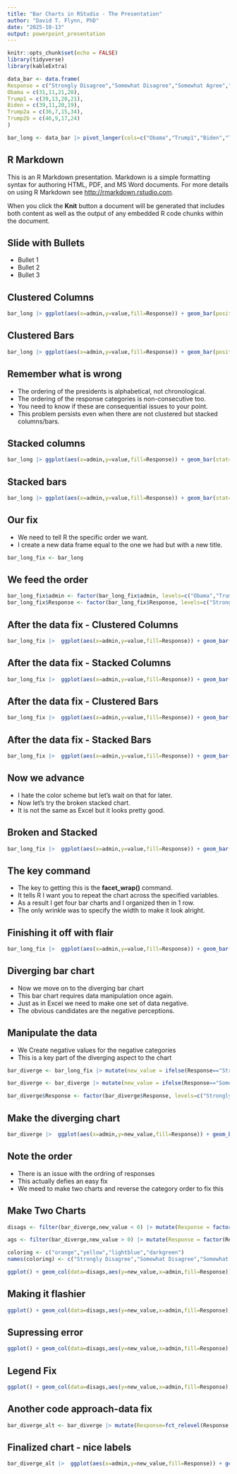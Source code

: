 ---
title: "Bar Charts in RStudio - The Presentation"
author: "David T. Flynn, PhD"
date: "2025-10-13"
output: powerpoint_presentation
---

```{r setup, include=FALSE}
knitr::opts_chunk$set(echo = FALSE)
library(tidyverse)
library(kableExtra)

data_bar <- data.frame(
Response = c("Strongly Disagree","Somewhat Disagree","Somewhat Agree","Strongly Agree"),
Obama = c(31,11,21,28),
Trump1 = c(39,13,20,21),
Biden = c(39,11,20,19),
Trump2a = c(36,7,15,34),
Trump2b = c(46,9,17,24)
)

bar_long <- data_bar |> pivot_longer(cols=c("Obama","Trump1","Biden","Trump2a","Trump2b"),names_to="admin")
```

## R Markdown

This is an R Markdown presentation. Markdown is a simple formatting syntax for authoring HTML, PDF, and MS Word documents. For more details on using R Markdown see <http://rmarkdown.rstudio.com>.

When you click the **Knit** button a document will be generated that includes both content as well as the output of any embedded R code chunks within the document.

## Slide with Bullets

- Bullet 1
- Bullet 2
- Bullet 3

## Clustered Columns

```{r clustered columns wrong}
bar_long |> ggplot(aes(x=admin,y=value,fill=Response)) + geom_bar(position="dodge",stat="identity")
```

## Clustered Bars

```{r clustered bars wrong}
bar_long |> ggplot(aes(x=admin,y=value,fill=Response)) + geom_bar(position="dodge",stat="identity") + coord_flip()
```


## Remember what is wrong

- The ordering of the presidents is alphabetical, not chronological.
- The ordering of the response categories is non-consecutive too.
- You need to know if these are consequential issues to your point.
- This problem persists even when there are not clustered but stacked columns/bars.

## Stacked columns
```{r stacked column}
bar_long |> ggplot(aes(x=admin,y=value,fill=Response)) + geom_bar(stat="identity")
```

## Stacked bars

```{r stacked bar chart}
bar_long |> ggplot(aes(x=admin,y=value,fill=Response)) + geom_bar(stat="identity") + coord_flip()
```

## Our fix

- We need to tell R the specific order we want. 
- I create a new data frame equal to the one we had but with a new title.

```{r data fix, echo=TRUE}
bar_long_fix <- bar_long
```

## We feed the order

```{r my ordering, echo=TRUE}
bar_long_fix$admin <- factor(bar_long_fix$admin, levels=c("Obama","Trump1","Biden","Trump2a","Trump2b")) #Giving the explict order to R
bar_long_fix$Response <- factor(bar_long_fix$Response, levels=c("Strongly Disagree","Somewhat Disagree","Somewhat Agree","Strongly Agree"))
```


## After the data fix - Clustered Columns

```{r clustered column repaired}
bar_long_fix |>  ggplot(aes(x=admin,y=value,fill=Response)) + geom_bar(position="dodge",stat="identity")
```




## After the data fix - Stacked Columns

```{r stacked column repaired}
bar_long_fix |>  ggplot(aes(x=admin,y=value,fill=Response)) + geom_bar(stat="identity")
```


## After the data fix - Clustered Bars

```{r clustered bars repaired}
bar_long_fix |>  ggplot(aes(x=admin,y=value,fill=Response)) + geom_bar(position="dodge",stat="identity") + coord_flip()
```


## After the data fix - Stacked Bars

```{r stacked bars repaired}
bar_long_fix |>  ggplot(aes(x=admin,y=value,fill=Response)) + geom_bar(stat="identity") + coord_flip()
```

## Now we advance

- I hate the color scheme but let's wait on that for later.
- Now let's try the broken stacked chart.
- It is not the same as Excel but it looks pretty good. 

## Broken and Stacked

```{r broken stacked bar,fig.width=11,fig.height=6}
bar_long_fix |>  ggplot(aes(x=admin,y=value,fill=Response)) + geom_bar(stat="identity") + coord_flip() + theme_minimal(base_size=20) + geom_hline(yintercept=0) + facet_wrap(vars(Response),nrow=1) + theme(legend.position="none")
```


## The key command

- The key to getting this is the **facet_wrap()** command.
- It tells R I want you to repeat the chart across the specified variables.
- As a result I get four bar charts and I organized then in 1 row.
- The only wrinkle was to specify the width to make it look alright.

## Finishing it off with flair

```{r broken stacked bar with flair,fig.width=11,fig.height=6}
bar_long_fix |>  ggplot(aes(x=admin,y=value,fill=Response)) + geom_bar(stat="identity") + coord_flip() + theme_minimal(base_size=20) + geom_hline(yintercept=0) + facet_wrap(vars(Response),nrow=1) + theme(legend.position="none") + labs(x=element_blank(), y=element_blank())
```

## Diverging bar chart

- Now we move on to the diverging bar chart
- This bar chart requires data manipulation once again. 
- Just as in Excel we need to make one set of data negative.
- The obvious candidates are the negative perceptions.

## Manipulate the data

- We Create negative values for the negative categories
- This is a key part of the diverging aspect to the chart

```{r making data negative}
bar_diverge <- bar_long_fix |> mutate(new_value = ifelse(Response=="Strongly Disagree",-value,value))

bar_diverge <- bar_diverge |> mutate(new_value = ifelse(Response=="Somewhat Disagree",-new_value,new_value))

bar_diverge$Response <- factor(bar_diverge$Response, levels=c("Strongly Disagree","Somewhat Disagree","Somewhat Agree","Strongly Agree"))
```

## Make the diverging chart

```{r diverging chart}
bar_diverge |>  ggplot(aes(x=admin,y=new_value,fill=Response)) + geom_bar(stat="identity") + coord_flip() 
```

## Note the order

- There is an issue with the ordring of responses
- This actually defies an easy fix
- We meed to make two charts and reverse the category order to fix this


## Make Two Charts

```{r 2 charts data fix}

disags <- filter(bar_diverge,new_value < 0) |> mutate(Response = factor(Response, levels=c("Strongly Disagree","Somewhat Disagree","Somewhat Agree","Strongly Agree"),ordered=TRUE))

ags <- filter(bar_diverge,new_value > 0) |> mutate(Response = factor(Response, levels=c("Strongly Agree","Somewhat Agree","Somewhat Disagree","Strongly Disagree"),ordered=TRUE))

coloring <- c("orange","yellow","lightblue","darkgreen")
names(coloring) <- c("Strongly Disagree","Somewhat Disagree","Somewhat Agree","Strongly Agree")

ggplot() + geom_col(data=disags,aes(y=new_value,x=admin,fill=Response)) + geom_col(data=ags,aes(y=new_value,x=admin,fill=Response)) + coord_flip() + scale_fill_manual(values=coloring)


```


## Making it flashier

```{r flashier diverging chart}
ggplot() + geom_col(data=disags,aes(y=new_value,x=admin,fill=Response),alpha=0.8) + geom_col(data=ags,aes(y=new_value,x=admin,fill=Response),alpha=0.8) + coord_flip() + scale_fill_manual(values=coloring) + coord_flip() + theme_minimal() + geom_hline(yintercept=0) + theme(legend.position="top") + labs(x=element_blank(), y=element_blank())
```


## Supressing error

```{r flashier diverging chart with no error, error=FALSE, warning=FALSE, message=FALSE,fig.height=6,fig.width=11}
ggplot() + geom_col(data=disags,aes(y=new_value,x=admin,fill=Response),alpha=0.8) + geom_col(data=ags,aes(y=new_value,x=admin,fill=Response),alpha=0.8) + coord_flip() + scale_fill_manual(values=coloring) + coord_flip() + theme_minimal() + geom_hline(yintercept=0) + theme(legend.position="top") + labs(x=element_blank(), y=element_blank())
```

## Legend Fix


```{r flashier diverging chart and correct, message=FALSE, error=FALSE, warning=FALSE,fig.height=6,fig.width=11}


ggplot() + geom_col(data=disags,aes(y=new_value,x=admin,fill=Response),alpha=0.8) + geom_col(data=ags,aes(y=new_value,x=admin,fill=Response),alpha=0.8) + coord_flip() + scale_fill_manual(breaks=c("Strongly Disagree","Somewhat Disagree","Somewhat Agree","Strongly Agree"),values=c("darkorange3","orange","deepskyblue","deepskyblue4")) + coord_flip() + theme_minimal() + geom_hline(yintercept=0) + theme(legend.position="top") + labs(x=element_blank(), y=element_blank())
```


## Another code approach-data fix

```{r more straightforward code, echo=TRUE}
bar_diverge_alt <- bar_diverge |> mutate(Response=fct_relevel(Response, "Strongly Disagree", "Somewhat Disagree", "Somewhat Agree","Strongly Agree"), Response=fct_rev(Response))
```


## Finalized chart - nice labels

```{r all correct now, fig.height=6, fig.width=11, message=FALSE, error=FALSE, warning=FALSE, }
bar_diverge_alt |>  ggplot(aes(x=admin,y=new_value,fill=Response)) + geom_bar(stat="identity") + coord_flip() + scale_fill_manual(breaks=c("Strongly Disagree","Somewhat Disagree","Somewhat Agree","Strongly Agree"),values=c("darkorange3","orange","deepskyblue","deepskyblue4")) + theme_minimal() +  theme(legend.position="top") + labs(x=element_blank(),y=element_blank()) + scale_y_continuous(labels = ~scales::percent(abs(.)/100))

```






